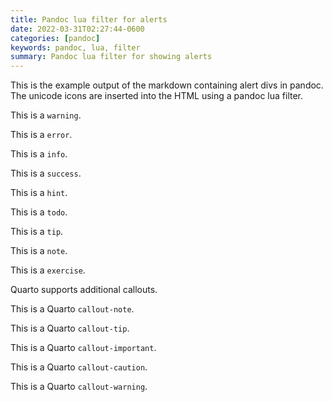 ```yaml
---
title: Pandoc lua filter for alerts
date: 2022-03-31T02:27:44-0600
categories: [pandoc]
keywords: pandoc, lua, filter
summary: Pandoc lua filter for showing alerts
---
```


This is the example output of the markdown containing alert divs in pandoc.
The unicode icons are inserted into the HTML using a pandoc lua filter.

::: callout
::: warning
This is a `warning`.
:::
:::

::: callout
::: error
This is a `error`.
:::
:::

::: callout
::: info
This is a `info`.
:::
:::

::: callout
::: success
This is a `success`.
:::
:::

::: callout
::: hint
This is a `hint`.
:::
:::

::: callout
::: todo
This is a `todo`.
:::
:::

::: callout
::: tip
This is a `tip`.
:::
:::

::: callout
::: note
This is a `note`.
:::
:::

::: callout
::: exercise
This is a `exercise`.
:::
:::

::: callout
Quarto supports additional callouts.
:::

::: callout-note
This is a Quarto `callout-note`.
:::

::: callout-tip
This is a Quarto `callout-tip`.
:::

::: callout-important
This is a Quarto `callout-important`.
:::

::: callout-caution
This is a Quarto `callout-caution`.
:::

::: callout-warning
This is a Quarto `callout-warning`.
:::
